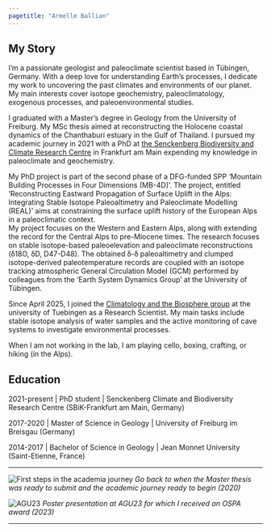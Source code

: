 ```yaml
---
pagetitle: "Armelle Ballian"
---
```

:::{#template-area}
## My Story
I'm a passionate geologist and paleoclimate scientist based in Tübingen, Germany. With a deep love for understanding Earth's processes, I dedicate my work to uncovering the past climates and environments of our planet. My main interests cover isotope geochemistry, paleoclimatology, exogenous processes, and paleoenvironmental studies.

I graduated with a Master's degree in Geology from the University of Freiburg. My MSc thesis aimed at reconstructing the Holocene coastal dynamics of the Chanthaburi estuary in the Gulf of Thailand. 
I pursued my academic journey in 2021 with a PhD at [the Senckenberg Biodiversity and Climate Research Centre](https://www.senckenberg.de/en/institutes/sbik-f/ag-paleoclimate-and-paleoenvironment-dynamics/){target="_blank"} in Frankfurt am Main expending my knowledge in paleoclimate and geochemistry. 


My PhD project is part of the second phase of a DFG-funded SPP  ‘Mountain Building Processes in Four Dimensions (MB-4D)’.
The project, entitled ‘Reconstructing Eastward Propagation of Surface Uplift in the Alps: Integrating Stable Isotope Paleoaltimetry and Paleoclimate Modelling (REAL)’ aims at constraining the surface uplift history of the European Alps in a paleoclimatic context.   
My project focuses on the Western and Eastern Alps, along with extending the record for the Central Alps to pre-Miocene times. The research focuses on stable isotope-based paleoelevation and paleoclimate reconstructions (ẟ18O, ẟD, D47-D48). The obtained ẟ-ẟ paleoaltimetry and clumped isotope-derived paleotemperature records are coupled with an isotope tracking atmospheric General Circulation Model (GCM) performed by colleagues from the ‘Earth System Dynamics Group’ at the University of Tübingen.  


Since April 2025, I joined the [Climatology and the Biosphere group](https://www.cambridge.org/core/journals/quaternary-research/article/abs/late-holocene-coastal-dynamics-south-of-the-chanthaburi-estuary-eastern-gulf-of-thailand/CA506FAE3DF018CE3D7D2AEA52C6F4C9){target="_blank"} at the university of Tuebingen as a Research Scientist. My main tasks include stable isotope analysis of water samples and the active monitoring of cave systems to investigate environmental processes.

When I am not working in the lab, I am playing cello, boxing, crafting, or hiking (in the Alps).

:::
## Education
2021-present | PhD student | Senckenberg Climate and Biodiversity Research Centre (SBiK-Frankfurt am Main, Germany) 

2017-2020 | Master of Science in Geology | University of Freiburg im Breisgau (Germany)

2014-2017 | Bachelor of Science in Geology | Jean Monnet University (Saint-Etienne, France)


___
![First steps in the academia journey](pic7.JPG)
*Go back to when the Master thesis was ready to submit and the academic journey ready to begin (2020) *

![AGU23](pic6.jpg)
*Poster presentation at AGU23 for which I received an OSPA award (2023) *

---

